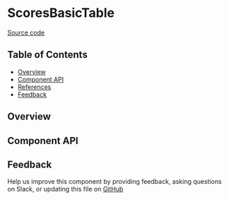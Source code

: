 
<Meta title="MDX/ScoresBasicTable" of={stories} />

# ScoresBasicTable

[Source code](https://github.com/leemonade/bubbles/tree/main/packages/components/common/ScoresBasicTable)

## Table of Contents

- [Overview](#overview)
- [Component API](#component-api)
- [References](#references)
- [Feedback](#feedback)

## Overview

<Primary />

## Component API

<Controls />

## Feedback

Help us improve this component by providing feedback, asking questions on Slack, or updating this file on
[GitHub](https://github.com/leemonade/bubbles/edit/main/packages/components/common/ScoresBasicTable.mdx)
